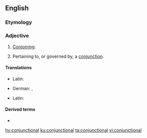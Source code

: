 ==English==

===Etymology===
{{suffix|conjunction|al|lang=en}}

===Adjective===
{{en-adj|-}}

# [[conjoin|Conjoin]]ing.
# {{label|en|linguistics}} Pertaining to, or governed by, a [[conjunction]].

====Translations====
{{trans-top|conjoining}}
{{trans-mid}}
* Latin: {{t|la|conjunctionalis}}
{{trans-bottom}}

{{trans-top|pertaining to, or governed by, a conjunction}}
* German: {{t|de|bindewörtlich}}, {{t|de|konjunktional}}
{{trans-mid}}
* Latin: {{t|la|conjunctionalis}}
{{trans-bottom}}

====Derived terms====
* {{l|en|conjunctional clause}}

[[hy:conjunctional]]
[[ku:conjunctional]]
[[ta:conjunctional]]
[[vi:conjunctional]]